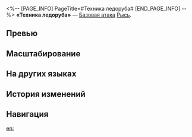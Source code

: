 <%-- [PAGE_INFO]
PageTitle=#Техника ледоруба#
[END_PAGE_INFO] --%>
{{Навык Инфобокс
|Название         = Техника ледоруба
|Изображение      = Навык Техника ледоруба.png
|Персонаж         = Рысь
|Тип              = Базовая атака
|Тэг              = Одиночная атака
|УронСтойк        = 10
|ЭнергияГен       = 20
|Энергия          = 
|Длительность     = 
|Описание         = Наносит выбранному противнику квантовый урон, равный {{Цвет|Выделенный|25%—55%}} от макс. НР Рыси.
|Свойство1        = 
|Масштабирование1 = 
}}
'''«Техника ледоруба»''' — [[Базовая атака]] [[Рысь]].

==Превью==
{{Превью
|Файл = Техника ледоруба Превью
}}

==Масштабирование==
{{Масштабирование навыка
|25%;30%;35%;40%;45%;50%;55%;60%;65%;70%
}}

==На других языках==
{{На других языках
|en   = Ice Crampon Technique
|zhs  = 冰攀前齿技术
|zht  = 冰攀前齒技術
|ja   = アイスクライミングテクニック
|ko   = 얼음 등반 갈고리 기술
|es   = Técnica de crampón
|fr   = Attaque au pic à glace
|ru   = Техника ледоруба
|th   = Ice Crampon Technique
|vi   = Kỹ Thuật Trèo Băng
|de   = Steigeisentechnik
|id   = Ice Crampon Technique
|pt   = Técnica de Grampos de Neve
}}

==История изменений==
{{История изменений|3.5}}

==Навигация==
{{Навык Навбокс|Рысь}}

[[en:]]